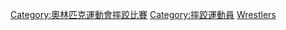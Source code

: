 {{Commons category|Olympic wrestlers}}
[[Category:奧林匹克運動會摔跤比賽|Category:奧林匹克運動會摔跤比賽]]
[[Category:摔跤運動員|Category:摔跤運動員]]
[[Category:夏季奧運各項目運動員|Wrestlers]]